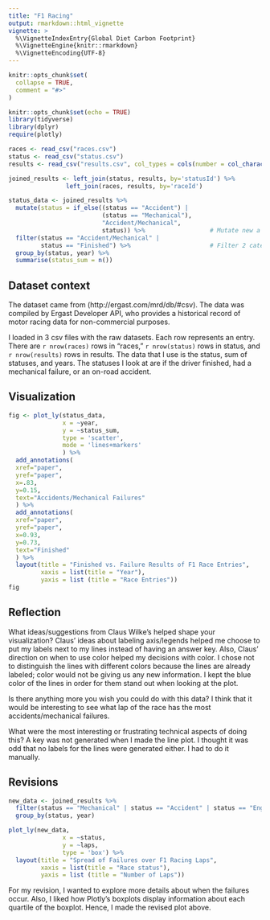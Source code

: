 ```yaml
---
title: "F1 Racing"
output: rmarkdown::html_vignette
vignette: >
  %\VignetteIndexEntry{Global Diet Carbon Footprint}
  %\VignetteEngine{knitr::rmarkdown}
  %\VignetteEncoding{UTF-8}
---
```


```r
knitr::opts_chunk$set(
  collapse = TRUE,
  comment = "#>"
)
```

```r
knitr::opts_chunk$set(echo = TRUE)
library(tidyverse)
library(dplyr)
require(plotly)
```

```r
races <- read_csv("races.csv")
status <- read_csv("status.csv")
results <- read_csv("results.csv", col_types = cols(number = col_character()))
```

```r
joined_results <- left_join(status, results, by='statusId') %>%
                left_join(races, results, by='raceId')
```

```r
status_data <- joined_results %>%
  mutate(status = if_else((status == "Accident") |
                          (status == "Mechanical"),
                          "Accident/Mechanical",
                          status)) %>%                  # Mutate new a new category
  filter(status == "Accident/Mechanical" |
         status == "Finished") %>%                      # Filter 2 categories
  group_by(status, year) %>% 
  summarise(status_sum = n())
```

## Dataset context
The dataset came from (http://ergast.com/mrd/db/#csv). The data was compiled by Ergast Developer API, who provides a historical record of motor racing data for non-commercial purposes.

I loaded in 3 csv files with the raw datasets. Each row represents an entry. There are `r nrow(races)` rows in "races," `r nrow(status)` rows in status, and `r nrow(results)` rows in results. The data that I use is the status, sum of statuses, and years. The statuses I look at are if the driver finished, had a mechanical failure, or an on-road accident.

## Visualization 
```r
fig <- plot_ly(status_data, 
               x = ~year, 
               y = ~status_sum, 
               type = 'scatter', 
               mode = 'lines+markers'
               ) %>% 
  add_annotations(
  xref="paper",
  yref="paper",
  x=.83,
  y=0.15,
  text="Accidents/Mechanical Failures"
  ) %>%
  add_annotations(
  xref="paper",
  yref="paper",
  x=0.93,
  y=0.73,
  text="Finished"
  ) %>% 
  layout(title = "Finished vs. Failure Results of F1 Race Entries",
         xaxis = list(title = "Year"),
         yaxis = list (title = "Race Entries"))
fig
```

## Reflection
What ideas/suggestions from Claus Wilke’s helped shape your visualization? Claus' ideas about labeling axis/legends helped me choose to put my labels next to my lines instead of having an answer key. Also, Claus' direction on when to use color helped my decisions with color. I chose not to distinguish the lines with different colors because the lines are already labeled; color would not be giving us any new information. I kept the blue color of the lines in order for them stand out when looking at the plot. 

Is there anything more you wish you could do with this data? I think that it would be interesting to see what lap of the race has the most accidents/mechanical failures. 

What were the most interesting or frustrating technical aspects of doing this? A key was not generated when I made the line plot. I thought it was odd that no labels for the lines were generated either. I had to do it manually.

## Revisions
```r
new_data <- joined_results %>%
  filter(status == "Mechanical" | status == "Accident" | status == "Engine" | status == "Brakes") %>%  # Filter by categories
  group_by(status, year)
```

```r
plot_ly(new_data, 
               x = ~status, 
               y = ~laps, 
               type = 'box') %>% 
  layout(title = "Spread of Failures over F1 Racing Laps",
         xaxis = list(title = "Race status"),
         yaxis = list (title = "Number of Laps"))
```

For my revision, I wanted to explore more details about when the failures occur. Also, I liked how Plotly's boxplots display information about each quartile of the boxplot. Hence, I made the revised plot above. 

